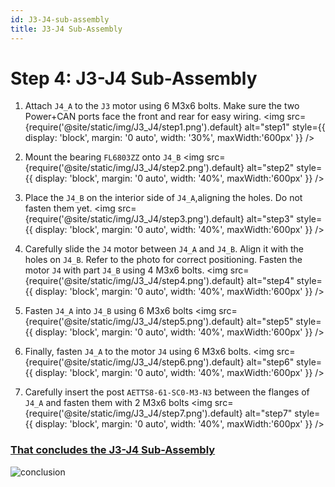 ```yaml
---
id: J3-J4-sub-assembly
title: J3-J4 Sub-Assembly
---
```


# Step 4: J3-J4 Sub-Assembly

1. Attach `J4_A` to the `J3` motor using 6 M3x6 bolts. Make sure the two Power+CAN ports face the front and rear for easy wiring.
<img src={require('@site/static/img/J3_J4/step1.png').default} alt="step1" style={{ display: 'block', margin: '0 auto', width: '30%', maxWidth:'600px' }} />

2. Mount the bearing `FL6803ZZ` onto `J4_B`
<img src={require('@site/static/img/J3_J4/step2.png').default} alt="step2" style={{ display: 'block', margin: '0 auto', width: '40%', maxWidth:'600px' }} />

3. Place the `J4_B` on the interior side of `J4_A`,aligning the holes. Do not fasten them yet. 
<img src={require('@site/static/img/J3_J4/step3.png').default} alt="step3" style={{ display: 'block', margin: '0 auto', width: '40%', maxWidth:'600px' }} />

4. Carefully slide the `J4` motor between `J4_A` and `J4_B`. Align it with the holes on `J4_B`. Refer to the photo for correct positioning. Fasten the motor `J4` with part `J4_B` using 4 M3x6 bolts.
<img src={require('@site/static/img/J3_J4/step4.png').default} alt="step4" style={{ display: 'block', margin: '0 auto', width: '40%', maxWidth:'600px' }} />

5. Fasten `J4_A` into `J4_B` using 6 M3x6 bolts
<img src={require('@site/static/img/J3_J4/step5.png').default} alt="step5" style={{ display: 'block', margin: '0 auto', width: '40%', maxWidth:'600px' }} />

6. Finally, fasten `J4_A` to the motor `J4` using 6 M3x6 bolts.
<img src={require('@site/static/img/J3_J4/step6.png').default} alt="step6" style={{ display: 'block', margin: '0 auto', width: '40%', maxWidth:'600px' }} />

7. Carefully insert the post `AETTS8-61-SC0-M3-N3` between the flanges of `J4_A` and fasten them with 2 M3x6 bolts
<img src={require('@site/static/img/J3_J4/step7.png').default} alt="step7" style={{ display: 'block', margin: '0 auto', width: '40%', maxWidth:'600px' }} />

<h3><u>That concludes the J3-J4 Sub-Assembly</u></h3>
<img src={require('@site/static/img/J3_J4/conclusion.png').default} alt="conclusion" style={{ display: 'block', margin: '0 auto', width: '40%', maxWidth:'600px' }} />
